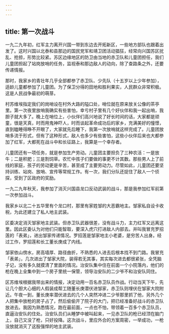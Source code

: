 ```yaml
---
---
---
```

title: 第一次战斗
---




一九二九年初，红军主力离开兴国一带到东边去开拓新区，一些地方部队也跟着出发了。这时兴国以北泰和县那边的国民党军和靖卫团活动猖狂，经常向兴国苏区扰乱、抢掠，形势比较紧。苏区边缘地区的防卫由当地的赤卫队和儿童团担任，我们儿童团担起了站岗放哨的任务，监视泰和那边敌人的动向，除了查路条之外，还要传递情报。

那时，我家乡的青壮年几乎全部都参了赤卫队、少先队（十五岁以上少年参加），适龄儿童都参加了儿童团。为了保卫分得的田地和胜利果实，人民群众非常积极。这是人民战争最初的萌芽。

村苏维埃指定我们的岗哨设在村外大路的隘口处，哨位就在原来放关公像的茶亭里。第一次夜里放哨我确实有些害怕，幸亏村子里有几个好伙伴和我一起出哨，我胆子就大多了。晚上在哨位上，小伙伴们高兴地说了好长时间的话，大家都是顽童，很是天真，时而用鬼神吓人，时而谈起革命成功后的家乡，充满美好的憧憬，直到瞌睡得睁不开眼了，大家就先后睡下，我第一次放哨就这样完成了。儿童团放哨多流于形式，但有了这种形式，敌人也多少有些害怕，这些小伙伴后来也大都参加了红军，大都死在战斗中和长征路上，我算是一个幸存者。

儿童团还有一项任务，就是参加生产劳动。儿童团主要担负了三种农活：一是放牛；二是积肥；三是割饲草。农忙中孩子们要做的事更不计其数。那些男人上了前线的家庭，孩子的劳动更是辛苦，甚至成了主要劳动力。尽管如此，儿童团还要坚持训练、站岗、放哨、宣传等常规工作。有一次，我们分队还捉住了敌人一个侦探，受到了区政府的奖励。

一九二九年秋天，我参加了消灭兴国县龙口反动武装的战斗，那是我参加红军前第一次参加战斗。

我家乡以北二十五华里有个龙口村，那里有家姓邹的大恶霸地主。邹家私自设卡收税，为此还建立了私人地主武装。

区委决定消灭邹家地主武装。但赤卫队武器很差，没有战斗力，主力红军又远离这里。因此区委认为对他们只能智取，要深入虎穴打进敌人内部去。并叫我冒充罗招莲的「表弟」，进出邹家传递情况。罗招莲是邹家地主小老婆，是穷苦人出身。经过工作，罗招莲和长工董长庚成了内线。

邹家依山傍水，房高墙厚、路径曲折，不熟悉的人进去后根本找不到门路。我冒充「表弟」，几次进出了邹家大院，装得若无其事，其实每次进去都很紧张，全凭脑子记，没有多久就摸清了里面的情况。治安队集中住在前面一个小院落内，他们的枪在晚上全集中到一个房子里统一保管，领导治安队的二少爷不和治安队同住。

区苏维埃根据我带出来的情报，决定动用一百名赤卫队员作战。行动当天下午，先让几个胆大心细的人假装成帮工随董长庚潜伏进邹家，赤卫队则埋伏在邹家大院附近。午夜一到，董长庚率潜伏进去的几个人突然冲进二少爷那里抓了他，另外几个人把集中放枪的房子占了，然后偷偷开了院子的大门，把已经准备好战斗的赤卫队放进去。我因为熟悉情况，跑在最前面，一点也不怕，带领着一百多个赤卫队员，直逼治安队的住处。治安队员们从睡梦中被叫起来，一见赤卫队的枪已经顶在脑门上，自己又没了枪，只好投降。这次战斗，里应外合的方案周密，一举成功，一枪没放就消灭了这股强悍的地主武装。